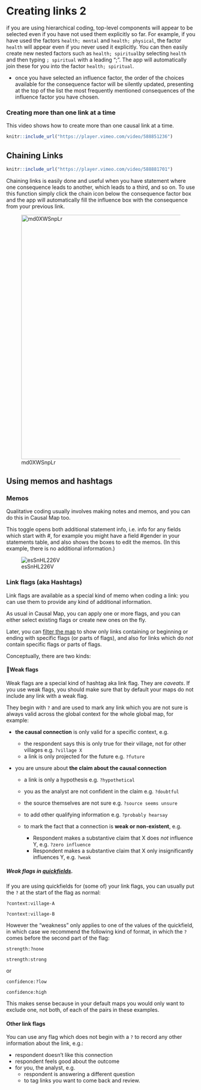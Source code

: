# Creating links 2

if you are using hierarchical coding, top-level components will appear to be selected even if you have not used them explicitly so far. For example, if you have used the factors `health; mental` and `health; physical`, the factor `health` will appear even if you never used it explicitly. You can then easily create new nested factors such as `health; spiritual`by selecting `health` and then typing `; spiritual` with a leading ";". The app will automatically join these for you into the factor `health; spiritual`. 

- once you have selected an influence factor, the order of the choices available for the consequence factor will be silently updated, presenting at the top of the list the most frequently mentioned consequences of the influence factor you have chosen.

### Creating more than one link at a time

This video shows how to create more than one causal link at a time.

```r
knitr::include_url("https://player.vimeo.com/video/588851236")
```



##  Chaining Links{#xchaining-links}

```r
knitr::include_url("https://player.vimeo.com/video/588881701")
```

Chaining links is easily done and useful when you have statement where one consequence leads to another, which leads to a third, and so on. To use this function simply click the chain icon below the consequence factor box and the app will automatically fill the influence box with the consequence from your previous link.

![md0XWSnpLr](_assets/md0XWSnpLr.gif){width=650}



 

## Using memos and hashtags{#xmemosandhashtags}

### Memos{#xlink-memos}

Qualitative coding usually involves making notes and memos, and you can do this in Causal Map too.

This toggle opens both additional statement info, i.e. info for any fields which start with #, for example you might have a field #gender in your statements table, and also shows the boxes to edit the memos. (In this example, there is no additional information.)



![esSnHL226V](_assets/esSnHL226V.gif)

### Link flags (aka Hashtags){#xhashtags}

Link flags are available as a special kind of memo when coding a link: you can use them to provide any kind of additional information.

As usual in Causal Map, you can apply one or more flags, and you can either select existing flags or create new ones on the fly.

Later, you can [filter the map](https://guide.causalmap.app/analysis.html#filtering-the-map-by-link-hashtag-memo) to show only links containing or beginning or ending with specific flags (or parts of flags), and also for links which do *not* contain specific flags or parts of flags.

Conceptually, there are two kinds:

#### 🧪Weak flags

Weak flags are a special kind of hashtag aka link flag. They are *caveats*. If you use weak flags, you should make sure that by default your maps do not include any link with a weak flag. 

They begin with `?` and are used to mark any link which you are not sure is always valid across the global context for the whole global map, for example:

- **the causal connection** is only valid for a specific context, e.g.
  
  - the respondent says this is only true for their village, not for other villages e.g. `?village X`
  - a link is only projected for the future e.g. `?future`
- you are unsure about **the claim about the causal connection**
  - a link is only a hypothesis e.g. `?hypothetical`
  - you as the analyst are not confident in the claim  e.g. `?doubtful`
  - the source themselves are not sure  e.g. `?source seems unsure`
  - to add other qualifying information  e.g. `?probably hearsay`
  


  - to mark the fact that a connection is **weak or non-existent**, e.g.

    - Respondent makes a substantive claim that X does *not* influence Y, e.g. `?zero influence`
    - Respondent makes a substantive claim that X only insignificantly influences Y, e.g. `?weak`


##### Weak flags in [quickfields](#xquickfields).

If you are using quickfields for (some of) your link flags, you can usually put the `?` at the start of the flag as normal:

`?context:village-A`

`?context:village-B`

However the "weakness" only applies to one of the values of the quickfield, in which case we recommend the following kind of format, in which the `?` comes before the second part of the flag:

`strength:?none`

`strength:strong`

or 

`confidence:?low`

`confidence:high`

This makes sense because in your default maps you would only want to exclude one, not both, of each of the pairs in these examples.

#### Other link flags

You can use any flag which does not begin with a `?` to record any other information about the link, e.g.:


  - respondent doesn’t like this connection 
  - respondent feels good about the outcome
- for you, the analyst, e.g.
  - respondent is answering a different question 
  - to tag links you want to come back and review. 

